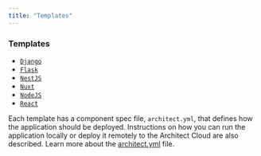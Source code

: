 ```yaml
---
title: "Templates"
---
```


### Templates

- [`Django`](https://github.com/architect-templates/django)
- [`Flask`](https://github.com/architect-templates/flask)
- [`NestJS`](https://github.com/architect-templates/nestjs)
- [`Nuxt`](https://github.com/architect-templates/nuxt)
- [`NodeJS`](https://github.com/architect-templates/node-rest-api)
- [`React`](https://github.com/architect-templates/react)

Each template has a component spec file, `architect.yml`, that defines how the
application should be deployed. Instructions on how you can run the application
locally or deploy it remotely to the Architect Cloud are also described. Learn
more about the [architect.yml](/reference/architect-yml) file.
